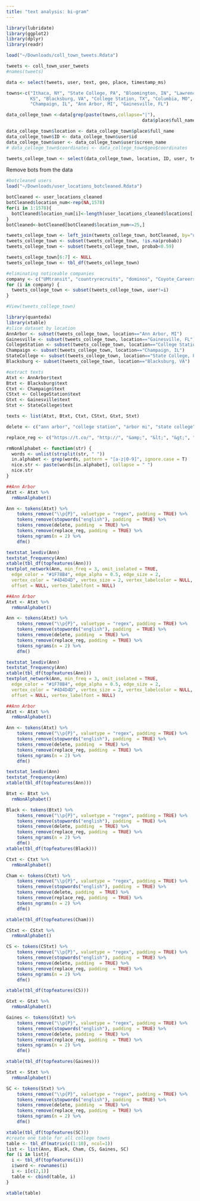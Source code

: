 ```yaml
---
title: "text analysis: bi-gram"
---
```



```r
library(lubridate)
library(ggplot2)
library(dplyr)
library(readr)

load("~/Downloads/coll_town_tweets.Rdata")

tweets <- coll_town_user_tweets
#names(tweets)

data <- select(tweets, user, text, geo, place, timestamp_ms)

towns<-c("Ithaca, NY", "State College, PA", "Bloomington, IN", "Lawrence,
         KS", "Blacksburg, VA", "College Station, TX", "Columbia, MO",
         "Champaign, IL", "Ann Arbor, MI", "Gainesville, FL")

data_college_town <-data[grep(paste(towns,collapse="|"),
                                                   data$place$full_name),]

data_college_town$location <- data_college_town$place$full_name
data_college_town$ID <- data_college_town$user$id
data_college_town$user <- data_college_town$user$screen_name
# data_college_town$coordinates <- data_college_town$geo$coordinates

tweets_college_town <- select(data_college_town, location, ID, user, text, timestamp_ms)
```

Remove bots from the data
```r
#botcleaned users
load("~/Downloads/user_locations_botcleaned.Rdata")

botCleaned <- user_locations_cleaned
botCleaned$location_num<-rep(NA,1578)
for(i in 1:1578){
  botCleaned$location_num[i]<-length(user_locations_cleaned$locations[[i]])
}
botCleaned<-botCleaned[botCleaned$location_num<=25,]

tweets_college_town <- left_join(tweets_college_town, botCleaned, by="user")
tweets_college_town <- subset(tweets_college_town, !is.na(probab))
tweets_college_town <- subset(tweets_college_town, probab<0.59)

tweets_college_town[6:7] <- NULL
tweets_college_town <- tbl_df(tweets_college_town)

#eliminating noticeable companies
company <- c("UMtransit", "countryrecruits", "dominos", "Coyote_Careers", "_ChampaignIL", "hucksbeerbuzz", "SwampHead", "tmj_il_vets", "_GainesvilleFL", "PlastipakJobs", "SBCAnnArbor", "AbraJewelry")  #SBCAnnArbor is acupuncture company
for (i in company) {
  tweets_college_town <- subset(tweets_college_town, user!=i)
}

#View(tweets_college_town)
```


```r
library(quanteda)
library(xtable)
#slice dataset by location
AnnArbor <- subset(tweets_college_town, location=="Ann Arbor, MI")
Gainesville <- subset(tweets_college_town, location=="Gainesville, FL")
CollegeStation <- subset(tweets_college_town, location=="College Station, TX")
Champaign <- subset(tweets_college_town, location=="Champaign, IL")
StateCollege <- subset(tweets_college_town, location=="State College, PA")
Blacksburg <- subset(tweets_college_town, location=="Blacksburg, VA")

#extract texts
Atxt <- AnnArbor$text
Btxt <- Blacksburg$text
Ctxt <- Champaign$text
CStxt <- CollegeStation$text
Gtxt <- Gainesville$text
Stxt <- StateCollege$text

texts <- list(Atxt, Btxt, Ctxt, CStxt, Gtxt, Stxt)

delete <- c("ann arbor", "college station", "arbor mi", "state college", "in gainesville", "station tx", "champaign il", "in champaign", "in college", "champaign illinois", "in ann", "gainesville fl", "gainesville florida", "in blacksburg", "blacksburg virginia", "arbor michigan", "college pa", "of illinois", "blacksburg va", "#annarbor", "ann", "arbor", "michigan", "gainesville", "florida", "college", "station", "texas", "champaign", "urbana", "illinois", "state", "pennsylvania", "blacksburg", "virginia", "#champaign", "hiring", "job", "#hiring", "#job", "tech", "#manufacturing", "#veterans", "#jobs", "#supplychain", "tweet", "est", "va", "fl", "tx", "fl", "il", "pa", "mi", "in")

replace_reg <- c("https://t.co/", "http://", "&amp;", "&lt;", "&gt;", "RT", "https")

rmNonAlphabet <- function(str) {
  words <- unlist(strsplit(str, " "))
  in.alphabet <- grep(words, pattern = "[a-z|0-9]", ignore.case = T)
  nice.str <- paste(words[in.alphabet], collapse = " ")
  nice.str
}
```


```r
##Ann Arbor
Atxt <- Atxt %>%
  rmNonAlphabet()

Ann <- tokens(Atxt) %>%
    tokens_remove("\\p{P}", valuetype = "regex", padding = TRUE) %>%
    tokens_remove(stopwords("english"), padding  = TRUE) %>%
    tokens_remove(delete, padding  = TRUE) %>%
    tokens_remove(replace_reg, padding  = TRUE) %>%
    tokens_ngrams(n = 2) %>%
    dfm()

textstat_lexdiv(Ann)
textstat_frequency(Ann)
xtable(tbl_df(topfeatures(Ann)))
textplot_network(Ann, min_freq = 3, omit_isolated = TRUE,
  edge_color = "#1F78B4", edge_alpha = 0.5, edge_size = 2,
  vertex_color = "#4D4D4D", vertex_size = 2, vertex_labelcolor = NULL,
  offset = NULL, vertex_labelfont = NULL)
```


```r
##Ann Arbor
Atxt <- Atxt %>%
  rmNonAlphabet()

Ann <- tokens(Atxt) %>%
    tokens_remove("\\p{P}", valuetype = "regex", padding = TRUE) %>%
    tokens_remove(stopwords("english"), padding  = TRUE) %>%
    tokens_remove(delete, padding  = TRUE) %>%
    tokens_remove(replace_reg, padding  = TRUE) %>%
    tokens_ngrams(n = 2) %>%
    dfm()

textstat_lexdiv(Ann)
textstat_frequency(Ann)
xtable(tbl_df(topfeatures(Ann)))
textplot_network(Ann, min_freq = 3, omit_isolated = TRUE,
  edge_color = "#1F78B4", edge_alpha = 0.5, edge_size = 2,
  vertex_color = "#4D4D4D", vertex_size = 2, vertex_labelcolor = NULL,
  offset = NULL, vertex_labelfont = NULL)
```


```r
##Ann Arbor
Atxt <- Atxt %>%
  rmNonAlphabet()

Ann <- tokens(Atxt) %>%
    tokens_remove("\\p{P}", valuetype = "regex", padding = TRUE) %>%
    tokens_remove(stopwords("english"), padding  = TRUE) %>%
    tokens_remove(delete, padding  = TRUE) %>%
    tokens_remove(replace_reg, padding  = TRUE) %>%
    tokens_ngrams(n = 2) %>%
    dfm()

textstat_lexdiv(Ann)
textstat_frequency(Ann)
xtable(tbl_df(topfeatures(Ann)))
```

```r
Btxt <- Btxt %>%
  rmNonAlphabet()

Black <- tokens(Btxt) %>%
    tokens_remove("\\p{P}", valuetype = "regex", padding = TRUE) %>%
    tokens_remove(stopwords("english"), padding  = TRUE) %>%
    tokens_remove(delete, padding  = TRUE) %>%
    tokens_remove(replace_reg, padding  = TRUE) %>%
    tokens_ngrams(n = 2) %>%
    dfm()
xtable(tbl_df(topfeatures(Black)))
```

```r
Ctxt <- Ctxt %>%
  rmNonAlphabet()

Cham <- tokens(Ctxt) %>%
    tokens_remove("\\p{P}", valuetype = "regex", padding = TRUE) %>%
    tokens_remove(stopwords("english"), padding  = TRUE) %>%
    tokens_remove(delete, padding  = TRUE) %>%
    tokens_remove(replace_reg, padding  = TRUE) %>%
    tokens_ngrams(n = 2) %>%
    dfm()

xtable(tbl_df(topfeatures(Cham)))
```

```r
CStxt <- CStxt %>%
  rmNonAlphabet()

CS <- tokens(CStxt) %>%
    tokens_remove("\\p{P}", valuetype = "regex", padding = TRUE) %>%
    tokens_remove(stopwords("english"), padding  = TRUE) %>%
    tokens_remove(delete, padding  = TRUE) %>%
    tokens_remove(replace_reg, padding  = TRUE) %>%
    tokens_ngrams(n = 2) %>%
    dfm()

xtable(tbl_df(topfeatures(CS)))
```

```r
Gtxt <- Gtxt %>%
  rmNonAlphabet()

Gaines <- tokens(Gtxt) %>%
    tokens_remove("\\p{P}", valuetype = "regex", padding = TRUE) %>%
    tokens_remove(stopwords("english"), padding  = TRUE) %>%
    tokens_remove(delete, padding  = TRUE) %>%
    tokens_remove(replace_reg, padding  = TRUE) %>%
    tokens_ngrams(n = 2) %>%
    dfm()

xtable(tbl_df(topfeatures(Gaines)))
```

```r
Stxt <- Stxt %>%
  rmNonAlphabet()

SC <- tokens(Stxt) %>%
    tokens_remove("\\p{P}", valuetype = "regex", padding = TRUE) %>%
    tokens_remove(stopwords("english"), padding  = TRUE) %>%
    tokens_remove(delete, padding  = TRUE) %>%
    tokens_remove(replace_reg, padding  = TRUE) %>%
    tokens_ngrams(n = 2) %>%
    dfm()

xtable(tbl_df(topfeatures(SC)))
#create one table for all college towns
table <- tbl_df(matrix(c(1:10), ncol=1))
list <- list(Ann, Black, Cham, CS, Gaines, SC)
for (i in list){
  i <- tbl_df(topfeatures(i))
  i$word <- rownames(i)
  i <- i[c(2,1)]
  table <- cbind(table, i)
}

xtable(table)
```
